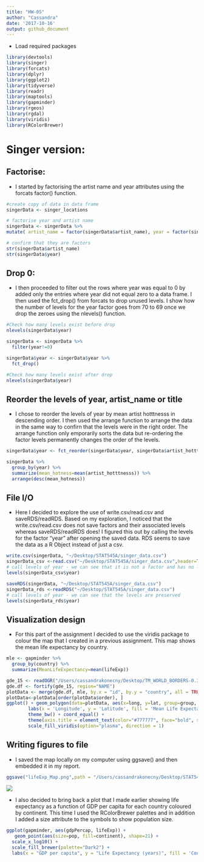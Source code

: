 ```yaml
---
title: "HW-05"
author: "Cassandra"
date: '2017-10-16'
output: github_document
---
```


* Load required packages

```r
library(devtools)
library(singer)
library(forcats)
library(dplyr)
library(ggplot2)
library(tidyverse)
library(readr)
library(maptools)
library(gapminder)
library(rgeos)
library(rgdal)
library(viridis)
library(RColorBrewer)
```

# Singer version:

## Factorise:

* I started by factorising the artist name and year attributes using the forcats factor() function.

```r
#create copy of data in data frame
singerData <- singer_locations

# factorise year and artist name
singerData <- singerData %>%
mutate( artist_name = factor(singerData$artist_name), year = factor(singerData$year))

# confirm that they are factors
str(singerData$artist_name)
str(singerData$year)
```

## Drop 0:

* I then proceeded to filter out the rows where year was equal to 0 by added only the entries where year did not equal zero to a data frame. I then used the fct_drop() from forcats to drop unused levels. I show how the number of levels for the year factor goes from 70 to 69 once we drop the zeroes using the nlevels() function.

```r
#Check how many levels exist before drop
nlevels(singerData$year)

singerData <- singerData %>% 
  filter(year!=0)

singerData$year <- singerData$year %>%
  fct_drop()

#Check how many levels exist after drop 
nlevels(singerData$year)
```
## Reorder the levels of year, artist_name or title

* I chose to reorder the levels of year by mean artist hotttnesss in descending order. I then used the arrange function to arrange the data in the same way to confirn that the levels were in the right order. The arrange function only emporarily sorts the data but re-ordering the factor levels permanently changes the order of the levels.

```r
singerData$year <- fct_reorder(singerData$year, singerData$artist_hotttnesss, mean, .desc = TRUE)

singerData %>%
  group_by(year) %>%
  summarize(mean_hotness=mean(artist_hotttnesss)) %>%
  arrange(desc(mean_hotness))
```

## File I/O

* Here I decided to explore the use of write.csv/read.csv and saveRDS/readRDS. Based on my exploration, I noticed that the write.csv/read.csv does not save factors and their associated levels whereas saveRDS/readRDS does! I figured this out by calling the levels for the factor "year" after opening the saved data. RDS seems to save the data as a R Object instead of just a csv.

```r
write.csv(singerData, "~/Desktop/STAT545A/singer_data.csv")
singerData_csv <-read.csv("~/Desktop/STAT545A/singer_data.csv",header=TRUE)
# call levels of year - we can see that it is not a factor and has no levels
levels(singerData_csv$year)

saveRDS(singerData, "~/Desktop/STAT545A/singer_data.csv")
singerData_rds <-readRDS("~/Desktop/STAT545A/singer_data.csv")
# call levels of year - we can see that the levels are preserved
levels(singerData_rds$year)
```

## Visualization design

* For this part of the assignment I decided to use the viridis package to colour the map that I created in a previous assignment. This map shows the mean life expectancy by country.

```r
mle <- gapminder %>%
  group_by(country) %>%
  summarize(MeanLifeExpectancy=mean(lifeExp))

gde_15 <- readOGR("/Users/cassandrakonecny/Desktop/TM_WORLD_BORDERS-0.3", layer = "TM_WORLD_BORDERS-0.3")
gde.df <- fortify(gde_15, region="NAME")
plotData <- merge(gde.df, mle, by.x = "id", by.y = "country", all = TRUE)
plotData<-plotData[order(plotData$order), ] 
ggplot() + geom_polygon(data=plotData, aes(x=long, y=lat, group=group, fill=MeanLifeExpectancy),colour='black') +
        labs(x = 'Longitude', y = 'Latitude', fill = 'Mean Life Expectancy') +
        theme_bw() + coord_equal() +
        theme(axis.title = element_text(color="#777777", face="bold", size=12)) +
        scale_fill_viridis(option="plasma", direction = 1)
```

## Writing figures to file

* I saved the map locally on my computer using ggsave() and then embedded it in my report.

```r

ggsave("lifeExp_Map.png",path = "/Users/cassandrakonecny/Desktop/STAT545A")

```

![](/Users/cassandrakonecny/Desktop/STAT545A/lifeExp_Map.png)

  * I also decided to bring back a plot that I made earlier showing life expectancy as a function of GDP per capita for each country coloured by continent. This time I used the RColorBrewer palettes and in addition I added a size attribute to the symbols to show population size.

```r
ggplot(gapminder, aes(gdpPercap, lifeExp)) + 
   geom_point(aes(size=pop, fill=continent), shape=21) +
  scale_x_log10() +
  scale_fill_brewer(palette="Dark2") +
  labs(x = "GDP per capita", y = "Life Expectancy (years)", fill = 'Continent', size = "Population Size")
```





